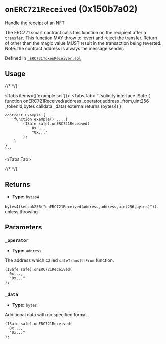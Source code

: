 



# `onERC721Received` (0x150b7a02)



Handle the receipt of an NFT

The ERC721 smart contract calls this function on the recipient
after a `transfer`. This function MAY throw to revert and reject the
transfer. Return of other than the magic value MUST result in the
transaction being reverted.
Note: the contract address is always the message sender.




Defined in [` ERC721TokenReceiver.sol`](https://github.com/safe-global/safe-smart-account/tree/v1.4.1/contracts/interfaces/ERC721TokenReceiver.sol#L20)


## Usage

{/* <!-- vale off --> */}

<Tabs items={['example.sol']}>
  <Tabs.Tab>
    ```solidity
    interface ISafe {
        function onERC721Received(address _operator,address _from,uint256 _tokenId,bytes calldata _data) external returns (bytes4)
    }

    contract Example {
        function example() ... {
            (ISafe safe).onERC721Received(
                0x...,
                "0x..."
            );
        }
    }
    ```
  </Tabs.Tab>
</Tabs>

{/* <!-- vale on --> */}

## Returns



  - **Type:** `bytes4`

  `bytes4(keccak256("onERC721Received(address,address,uint256,bytes)"))`. unless throwing




## Parameters

### `_operator`

  - **Type:** `address`

  The address which called `safeTransferFrom` function.

  ```solidity focus=2
  (ISafe safe).onERC721Received(
    0x...,
    "0x..."
  );
  ```


### `_data`

  - **Type:** `bytes`

  Additional data with no specified format.

  ```solidity focus=3
  (ISafe safe).onERC721Received(
    0x...,
    "0x..."
  );
  ```





